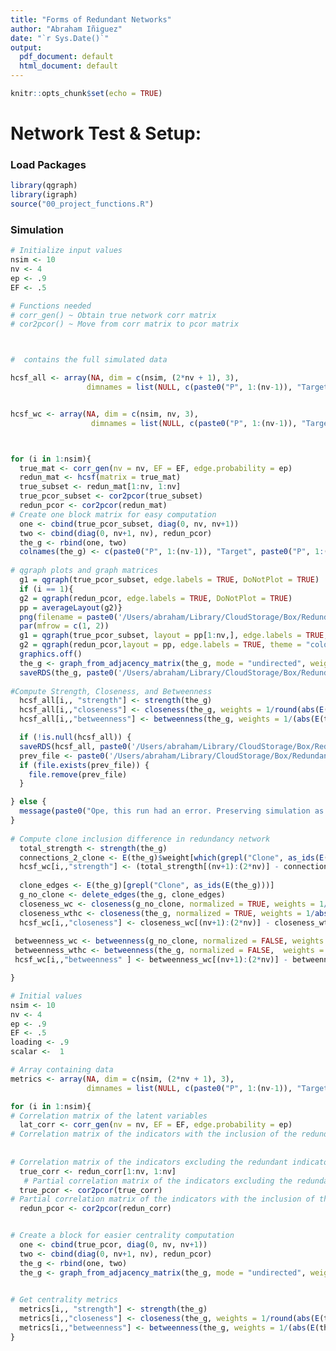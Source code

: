 ```yaml
---
title: "Forms of Redundant Networks"
author: "Abraham Iñiguez"
date: "`r Sys.Date()`"
output:
  pdf_document: default
  html_document: default
---
```


```r
knitr::opts_chunk$set(echo = TRUE)
```

# Network Test & Setup:

### Load Packages

```r
library(qgraph)
library(igraph)
source("00_project_functions.R")
```

### Simulation


```r
# Initialize input values
nsim <- 10
nv <- 4
ep <- .9
EF <- .5

```

```r
# Functions needed
# corr_gen() ~ Obtain true network corr matrix
# cor2pcor() ~ Move from corr matrix to pcor matrix



#  contains the full simulated data

hcsf_all <- array(NA, dim = c(nsim, (2*nv + 1), 3),
                 dimnames = list(NULL, c(paste0("P", 1:(nv-1)), "Target", paste0("P", 1:(nv-1), ".r"), "Target.r", "Clone"), c("strength", "closeness", "betweenness")))


hcsf_wc <- array(NA, dim = c(nsim, nv, 3),
                  dimnames = list(NULL, c(paste0("P", 1:(nv-1)), "Target"), c("strength", "closeness", "betweenness")))



for (i in 1:nsim){
  true_mat <- corr_gen(nv = nv, EF = EF, edge.probability = ep)
  redun_mat <- hcsf(matrix = true_mat)
  true_subset <- redun_mat[1:nv, 1:nv]
  true_pcor_subset <- cor2pcor(true_subset)
  redun_pcor <- cor2pcor(redun_mat)
# Create one block matrix for easy computation
  one <- cbind(true_pcor_subset, diag(0, nv, nv+1))
  two <- cbind(diag(0, nv+1, nv), redun_pcor)
  the_g <- rbind(one, two)
  colnames(the_g) <- c(paste0("P", 1:(nv-1)), "Target", paste0("P", 1:(nv-1), ".r"), "Target.r", "Clone")
  
# qgraph plots and graph matrices
  g1 = qgraph(true_pcor_subset, edge.labels = TRUE, DoNotPlot = TRUE)
  if (i == 1){
  g2 = qgraph(redun_pcor, edge.labels = TRUE, DoNotPlot = TRUE)
  pp = averageLayout(g2)}
  png(filename = paste0('/Users/abraham/Library/CloudStorage/Box/Redundancy_Project/R/Network Graphs/HCSF_Graph_', i, ".png"), width = 1000, height = 500)
  par(mfrow = c(1, 2))
  g1 = qgraph(true_pcor_subset, layout = pp[1:nv,], edge.labels = TRUE, theme = "colorblind", labels = colnames(the_g)[1:nv], maximum = 1, vsize = 11)
  g2 = qgraph(redun_pcor,layout = pp, edge.labels = TRUE, theme = "colorblind", labels = colnames(the_g)[(nv+1):(2*nv + 1)], maximum = 1, vsize = 11)
  graphics.off()
  the_g <- graph_from_adjacency_matrix(the_g, mode = "undirected", weighted = TRUE)
  saveRDS(the_g, paste0('/Users/abraham/Library/CloudStorage/Box/Redundancy_Project/R/Graph Matrices/HCSF_File_', i, ".RDS"))
  
#Compute Strength, Closeness, and Betweenness    
  hcsf_all[i,, "strength"] <- strength(the_g)
  hcsf_all[i,,"closeness"] <- closeness(the_g, weights = 1/round(abs(E(the_g)$weight),2), normalized = TRUE)
  hcsf_all[i,,"betweenness"] <- betweenness(the_g, weights = 1/(abs(E(the_g)$weight)), normalized = FALSE)

  if (!is.null(hcsf_all)) {
  saveRDS(hcsf_all, paste0('/Users/abraham/Library/CloudStorage/Box/Redundancy_Project/R/Metrics/HCSF_', i , ".RDS"))
  prev_file <- paste0('/Users/abraham/Library/CloudStorage/Box/Redundancy_Project/R/Metrics/HCSF_', i - 1, ".RDS")
  if (file.exists(prev_file)) {
    file.remove(prev_file)
  }

} else {
  message(paste0("Ope, this run had an error. Preserving simulation as of Replication ", i))
}
  
# Compute clone inclusion difference in redundancy network
  total_strength <- strength(the_g)
  connections_2_clone <- E(the_g)$weight[which(grepl("Clone", as_ids(E(the_g))))]
  hcsf_wc[i,,"strength"] <- (total_strength[(nv+1):(2*nv)] - connections_2_clone) - total_strength[1:nv]
  
  clone_edges <- E(the_g)[grepl("Clone", as_ids(E(the_g)))]
  g_no_clone <- delete_edges(the_g, clone_edges)
  closeness_wc <- closeness(g_no_clone, normalized = TRUE, weights = 1/abs(E(g_no_clone)$weight))
  closeness_wthc <- closeness(the_g, normalized = TRUE, weights = 1/abs(E(the_g)$weight))
  hcsf_wc[i,,"closeness"] <- closeness_wc[(nv+1):(2*nv)] - closeness_wthc[1:nv]
  
 betweenness_wc <- betweenness(g_no_clone, normalized = FALSE, weights = 1/abs(E(g_no_clone)$weight))
 betweenness_wthc <- betweenness(the_g, normalized = FALSE,  weights = 1/abs(E(the_g)$weight))
 hcsf_wc[i,,"betweenness" ] <- betweenness_wc[(nv+1):(2*nv)] - betweenness_wthc[1:nv]

}
```



```r
# Initial values 
nsim <- 10
nv <- 4
ep <- .9
EF <- .5
loading <- .9
scalar <-  1

# Array containing data 
metrics <- array(NA, dim = c(nsim, (2*nv + 1), 3),
                 dimnames = list(NULL, c(paste0("P", 1:(nv-1)), "Target", paste0("P", 1:(nv-1), ".r"), "Target.r", "Clone"), c("strength", "closeness", "betweenness")))

for (i in 1:nsim){
# Correlation matrix of the latent variables
  lat_corr <- corr_gen(nv = nv, EF = EF, edge.probability = ep) 
# Correlation matrix of the indicators with the inclusion of the redundant indicator
 
  
# Correlation matrix of the indicators excluding the redundant indicator
  true_corr <- redun_corr[1:nv, 1:nv]
   # Partial correlation matrix of the indicators excluding the redundant indicator
  true_pcor <- cor2pcor(true_corr)
# Partial correlation matrix of the indicators with the inclusion of the redundant indicator
  redun_pcor <- cor2pcor(redun_corr)


# Create a block for easier centrality computation 
  one <- cbind(true_pcor, diag(0, nv, nv+1))
  two <- cbind(diag(0, nv+1, nv), redun_pcor)
  the_g <- rbind(one, two)
  the_g <- graph_from_adjacency_matrix(the_g, mode = "undirected", weighted = TRUE)

  
# Get centrality metrics  
  metrics[i,, "strength"] <- strength(the_g)
  metrics[i,,"closeness"] <- closeness(the_g, weights = 1/round(abs(E(the_g)$weight),2), normalized = TRUE)
  metrics[i,,"betweenness"] <- betweenness(the_g, weights = 1/(abs(E(the_g)$weight)), normalized = FALSE)
}

```









